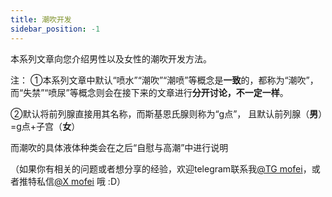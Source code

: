 ```yaml
---
title: 潮吹开发
sidebar_position: -1
---
```


本系列文章向您介绍男性以及女性的潮吹开发方法。


注：
①本系列文章中默认“喷水”“潮吹”“潮喷”等概念是**一致**的，都称为“潮吹”，而“失禁”“喷尿”等概念则会在接下来的文章进行**分开讨论，不一定一样**。

②默认将前列腺直接用其名称，而斯基恩氏腺则称为“g点”，
且默认前列腺（**男**）=g点+子宫（**女**）

而潮吹的具体液体种类会在之后“自慰与高潮”中进行说明

（如果你有相关的问题或者想分享的经验，欢迎telegram联系我[@TG mofei](https://t.me/ljxmofei)，或者推特私信[@X mofei](https://twitter.com/ljxmofei) 哦 :D）
